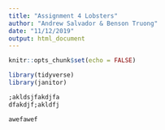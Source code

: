 ```yaml
---
title: "Assignment 4 Lobsters"
author: "Andrew Salvador & Benson Truong"
date: "11/12/2019"
output: html_document
---
```


```r
knitr::opts_chunk$set(echo = FALSE)
```


```r
library(tidyverse)
library(janitor)
```

```r
;akldsjfakdjfa
dfakdjf;akldfj

```














```r
awefawef
```

